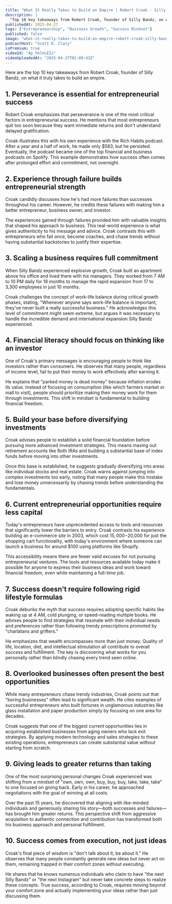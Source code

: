 ```yaml
---
title: "What It Really Takes to Build an Empire | Robert Croak - Silly Bandz Creator"
description: |
  "Top 10 key takeaways from Robert Croak, founder of Silly Bandz, on what it truly takes to build an empire."
publishedAt: 2025-04-27
tags: ["Entrepreneurship", "Business Growth", "Success Mindset"]
published: false
image: "what-it-really-takes-to-build-an-empire-robert-croak-silly-bandz-creator.jpg"
podcastHost: "Scott D. Clary"
isPremium: true
videoId: "Ap_hhlnLEIs"
videoUploadedAt: "2025-04-27T01:09:43Z"
---
```



<PodcastSummaryPageLayout frontmatter={frontmatter}>

Here are the top 10 key takeaways from Robert Croak, founder of Silly Bandz, on what it truly takes to build an empire.

## 1. Perseverance is essential for entrepreneurial success

Robert Croak emphasizes that perseverance is one of the most critical factors in entrepreneurial success. He mentions that most entrepreneurs quit too soon because they want immediate returns and don't understand delayed gratification.

Croak illustrates this with his own experience with the Rich Habits podcast. After a year and a half of work, he made only $583, but he persisted. Eventually, the podcast became one of the top financial and business podcasts on Spotify. This example demonstrates how success often comes after prolonged effort and commitment, not overnight.

## 2. Experience through failure builds entrepreneurial strength

Croak candidly discusses how he's had more failures than successes throughout his career. However, he credits these failures with making him a better entrepreneur, business owner, and investor.

The experiences gained through failures provided him with valuable insights that shaped his approach to business. This real-world experience is what gives authenticity to his message and advice. Croak contrasts this with entrepreneurs who fail once, become coaches, and chase trends without having substantial backstories to justify their expertise.

## 3. Scaling a business requires full commitment

When Silly Bandz experienced explosive growth, Croak built an apartment above his office and lived there with his managers. They worked from 7 AM to 10 PM daily for 18 months to manage the rapid expansion from 17 to 3,300 employees in just 10 months.

Croak challenges the concept of work-life balance during critical growth phases, stating, "Whenever anyone says work-life balance is important, they've never built a really successful business." He acknowledges this level of commitment might seem extreme, but argues it was necessary to handle the incredible demand and international expansion Silly Bandz experienced.

## 4. Financial literacy should focus on thinking like an investor

One of Croak's primary messages is encouraging people to think like investors rather than consumers. He observes that many people, regardless of income level, fail to put their money to work effectively after earning it.

He explains that "parked money is dead money" because inflation erodes its value. Instead of focusing on consumption (like which farmers market or mall to visit), people should prioritize making their money work for them through investments. This shift in mindset is fundamental to building financial freedom.

## 5. Build your base before diversifying investments

Croak advises people to establish a solid financial foundation before pursuing more advanced investment strategies. This means maxing out retirement accounts like Roth IRAs and building a substantial base of index funds before moving into other investments.

Once this base is established, he suggests gradually diversifying into areas like individual stocks and real estate. Croak warns against jumping into complex investments too early, noting that many people make this mistake and lose money unnecessarily by chasing trends before understanding the fundamentals.

## 6. Current entrepreneurial opportunities require less capital

Today's entrepreneurs have unprecedented access to tools and resources that significantly lower the barriers to entry. Croak contrasts his experience building an e-commerce site in 2003, which cost $15,000-$20,000 for just the shopping cart functionality, with today's environment where someone can launch a business for around $100 using platforms like Shopify.

This accessibility means there are fewer valid excuses for not pursuing entrepreneurial ventures. The tools and resources available today make it possible for anyone to express their business ideas and work toward financial freedom, even while maintaining a full-time job.

## 7. Success doesn't require following rigid lifestyle formulas

Croak debunks the myth that success requires adopting specific habits like waking up at 4 AM, cold plunging, or speed-reading multiple books. He advises people to find strategies that resonate with their individual needs and preferences rather than following trendy prescriptions promoted by "charlatans and grifters."

He emphasizes that wealth encompasses more than just money. Quality of life, location, diet, and intellectual stimulation all contribute to overall success and fulfillment. The key is discovering what works for you personally rather than blindly chasing every trend seen online.

## 8. Overlooked businesses often present the best opportunities

While many entrepreneurs chase trendy industries, Croak points out that "boring businesses" often lead to significant wealth. He cites examples of successful entrepreneurs who built fortunes in unglamorous industries like glass installation and paper production simply by focusing on one area for decades.

Croak suggests that one of the biggest current opportunities lies in acquiring established businesses from aging owners who lack exit strategies. By applying modern technology and sales strategies to these existing operations, entrepreneurs can create substantial value without starting from scratch.

## 9. Giving leads to greater returns than taking

One of the most surprising personal changes Croak experienced was shifting from a mindset of "own, own, own, buy, buy, buy, take, take, take" to one focused on giving back. Early in his career, he approached negotiations with the goal of winning at all costs.

Over the past 15 years, he discovered that aligning with like-minded individuals and generously sharing his story—both successes and failures—has brought him greater returns. This perspective shift from aggressive acquisition to authentic connection and contribution has transformed both his business approach and personal fulfillment.

## 10. Success comes from execution, not just ideas

Croak's final piece of wisdom is "don't talk about it, be about it." He observes that many people constantly generate new ideas but never act on them, remaining trapped in their comfort zones without executing.

He shares that he knows numerous individuals who claim to have "the next Silly Bandz" or "the next Instagram" but never take concrete steps to realize these concepts. True success, according to Croak, requires moving beyond your comfort zone and actually implementing your ideas rather than just discussing them.

</PodcastSummaryPageLayout>
